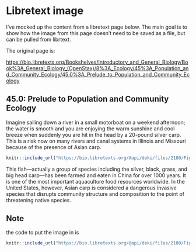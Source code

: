 # Libretext image


I've mocked up the content from a libretext page below.  The main goal is to show how the image from this page doesn't need to be saved as a file, but can be pulled from librtext. 

The original page is:

[https://bio.libretexts.org/Bookshelves/Introductory_and_General_Biology/Book%3A_General_Biology_(OpenStax)/8%3A_Ecology/45%3A_Population_and_Community_Ecology/45.0%3A_Prelude_to_Population_and_Community_Ecology](https://bio.libretexts.org/Bookshelves/Introductory_and_General_Biology/Book%3A_General_Biology_(OpenStax)/8%3A_Ecology/45%3A_Population_and_Community_Ecology/45.0%3A_Prelude_to_Population_and_Community_Ecology)

## 45.0: Prelude to Population and Community Ecology

Imagine sailing down a river in a small motorboat on a weekend afternoon; the water is smooth and you are enjoying the warm sunshine and cool breeze when suddenly you are hit in the head by a 20-pound silver carp. This is a risk now on many rivers and canal systems in Illinois and Missouri because of the presence of Asian carp.

```r
knitr::include_url("https://bio.libretexts.org/@api/deki/files/2180/Figure_45_00_01.jpg?revision=1")
```

This fish—actually a group of species including the silver, black, grass, and big head carp—has been farmed and eaten in China for over 1000 years. It is one of the most important aquaculture food resources worldwide. In the United States, however, Asian carp is considered a dangerous invasive species that disrupts community structure and composition to the point of threatening native species.

## Note

the code to put the image in is

```r
knitr::include_url("https://bio.libretexts.org/@api/deki/files/2180/Figure_45_00_01.jpg?revision=1")
```

